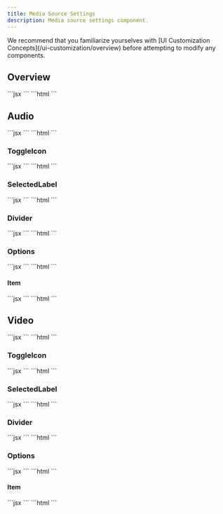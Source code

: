 ```yaml
---
title: Media Source Settings
description: Media source settings component.
---
```

<Note>
We recommend that you familiarize yourselves with [UI Customization Concepts](/ui-customization/overview) before attempting to modify any components.
</Note>

## Overview

<Tabs>
<Tab title="React / Next.js">
```jsx
<VeltWireframe>
    <VeltMediaSourceSettingsWireframe>
        <VeltMediaSourceSettingsWireframe.Audio />
        <VeltMediaSourceSettingsWireframe.Video />
    </VeltMediaSourceSettingsWireframe>
</VeltWireframe>
```
</Tab>
<Tab title="Other Frameworks">
```html
<velt-wireframe style="display:none;">
    <velt-media-source-settings-wireframe>
        <velt-media-source-settings-audio-wireframe></velt-media-source-settings-audio-wireframe>
        <velt-media-source-settings-video-wireframe></velt-media-source-settings-video-wireframe>
    </velt-media-source-settings-wireframe>
</velt-wireframe>
```
</Tab>
</Tabs>

## Audio

<Tabs>
<Tab title="React / Next.js">
```jsx
<VeltWireframe>
    <VeltMediaSourceSettingsWireframe.Audio>
        <VeltMediaSourceSettingsWireframe.Audio.ToggleIcon />
        <VeltMediaSourceSettingsWireframe.Audio.SelectedLabel />
        <VeltMediaSourceSettingsWireframe.Audio.Divider />
        <VeltMediaSourceSettingsWireframe.Audio.Options />
    </VeltMediaSourceSettingsWireframe.Audio>
</VeltWireframe>
```
</Tab>
<Tab title="Other Frameworks">
```html
<velt-wireframe style="display:none;">
    <velt-media-source-settings-audio-wireframe>
        <velt-media-source-settings-toggle-icon-wireframe></velt-media-source-settings-toggle-icon-wireframe>
        <velt-media-source-settings-selected-label-wireframe></velt-media-source-settings-selected-label-wireframe>
        <velt-media-source-settings-divider-wireframe></velt-media-source-settings-divider-wireframe>
        <velt-media-source-settings-options-wireframe></velt-media-source-settings-options-wireframe>
    </velt-media-source-settings-audio-wireframe>
</velt-wireframe>
```
</Tab>
</Tabs>

### ToggleIcon
<Tabs>
<Tab title="React / Next.js">
```jsx
<VeltWireframe>
    <VeltMediaSourceSettingsWireframe.Audio.ToggleIcon>
        <VeltMediaSourceSettingsWireframe.Audio.ToggleIcon.Open />
        <VeltMediaSourceSettingsWireframe.Audio.ToggleIcon.Close />
    </VeltMediaSourceSettingsWireframe.Audio.ToggleIcon>
</VeltWireframe>
```
</Tab>
<Tab title="Other Frameworks">
```html
<velt-wireframe style="display:none;">
    <velt-media-source-settings-toggle-icon-wireframe>
        <velt-media-source-settings-toggle-icon-open-wireframe></velt-media-source-settings-toggle-icon-open-wireframe>
        <velt-media-source-settings-toggle-icon-close-wireframe></velt-media-source-settings-toggle-icon-close-wireframe>
    </velt-media-source-settings-toggle-icon-wireframe>
</velt-wireframe>
```
</Tab>
</Tabs>

### SelectedLabel
<Tabs>
<Tab title="React / Next.js">
```jsx
<VeltWireframe>
    <VeltMediaSourceSettingsWireframe.Audio.SelectedLabel />
</VeltWireframe>
```
</Tab>
<Tab title="Other Frameworks">
```html
<velt-wireframe style="display:none;">
    <velt-media-source-settings-selected-label-wireframe></velt-media-source-settings-selected-label-wireframe>
</velt-wireframe>
```
</Tab>
</Tabs>

### Divider
<Tabs>
<Tab title="React / Next.js">
```jsx
<VeltWireframe>
    <VeltMediaSourceSettingsWireframe.Audio.Divider />
</VeltWireframe>
```
</Tab>
<Tab title="Other Frameworks">
```html
<velt-wireframe style="display:none;">
    <velt-media-source-settings-divider-wireframe></velt-media-source-settings-divider-wireframe>
</velt-wireframe>
```
</Tab>
</Tabs>

### Options
<Tabs>
<Tab title="React / Next.js">
```jsx
<VeltWireframe>
    <VeltMediaSourceSettingsWireframe.Audio.Options>
        <VeltMediaSourceSettingsWireframe.Audio.Options.Item />
    </VeltMediaSourceSettingsWireframe.Audio.Options>
</VeltWireframe>
```
</Tab>
<Tab title="Other Frameworks">
```html
<velt-wireframe style="display:none;">
    <velt-media-source-settings-options-wireframe>
        <velt-media-source-settings-options-item-wireframe></velt-media-source-settings-options-item-wireframe>
    </velt-media-source-settings-options-wireframe>
</velt-wireframe>
```
</Tab>
</Tabs>

#### Item
<Tabs>
<Tab title="React / Next.js">
```jsx
<VeltWireframe>
    <VeltMediaSourceSettingsWireframe.Audio.Options.Item>
        <VeltMediaSourceSettingsWireframe.Audio.Options.Item.Icon />
        <VeltMediaSourceSettingsWireframe.Audio.Options.Item.Label />
    </VeltMediaSourceSettingsWireframe.Audio.Options.Item>
</VeltWireframe>
```
</Tab>
<Tab title="Other Frameworks">
```html
<velt-wireframe style="display:none;">
    <velt-media-source-settings-options-item-wireframe>
        <velt-media-source-settings-options-item-icon-wireframe></velt-media-source-settings-options-item-icon-wireframe>
        <velt-media-source-settings-options-item-label-wireframe></velt-media-source-settings-options-item-label-wireframe>
    </velt-media-source-settings-options-item-wireframe>
</velt-wireframe>
```
</Tab>
</Tabs>

## Video

<Tabs>
<Tab title="React / Next.js">
```jsx
<VeltWireframe>
    <VeltMediaSourceSettingsWireframe.Video>
        <VeltMediaSourceSettingsWireframe.Video.ToggleIcon />
        <VeltMediaSourceSettingsWireframe.Video.SelectedLabel />
        <VeltMediaSourceSettingsWireframe.Video.Divider />
        <VeltMediaSourceSettingsWireframe.Video.Options />
    </VeltMediaSourceSettingsWireframe.Video>
</VeltWireframe>
```
</Tab>
<Tab title="Other Frameworks">
```html
<velt-wireframe style="display:none;">
    <velt-media-source-settings-video-wireframe>
        <velt-media-source-settings-toggle-icon-wireframe></velt-media-source-settings-toggle-icon-wireframe>
        <velt-media-source-settings-selected-label-wireframe></velt-media-source-settings-selected-label-wireframe>
        <velt-media-source-settings-divider-wireframe></velt-media-source-settings-divider-wireframe>
        <velt-media-source-settings-options-wireframe></velt-media-source-settings-options-wireframe>
    </velt-media-source-settings-video-wireframe>
</velt-wireframe>
```
</Tab>
</Tabs>

### ToggleIcon
<Tabs>
<Tab title="React / Next.js">
```jsx
<VeltWireframe>
    <VeltMediaSourceSettingsWireframe.Video.ToggleIcon>
        <VeltMediaSourceSettingsWireframe.Video.ToggleIcon.Open />
        <VeltMediaSourceSettingsWireframe.Video.ToggleIcon.Close />
    </VeltMediaSourceSettingsWireframe.Video.ToggleIcon>
</VeltWireframe>
```
</Tab>
<Tab title="Other Frameworks">
```html
<velt-wireframe style="display:none;">
    <velt-media-source-settings-toggle-icon-wireframe>
        <velt-media-source-settings-toggle-icon-open-wireframe></velt-media-source-settings-toggle-icon-open-wireframe>
        <velt-media-source-settings-toggle-icon-close-wireframe></velt-media-source-settings-toggle-icon-close-wireframe>
    </velt-media-source-settings-toggle-icon-wireframe>
</velt-wireframe>
```
</Tab>
</Tabs>

### SelectedLabel
<Tabs>
<Tab title="React / Next.js">
```jsx
<VeltWireframe>
    <VeltMediaSourceSettingsWireframe.Video.SelectedLabel />
</VeltWireframe>
```
</Tab>
<Tab title="Other Frameworks">
```html
<velt-wireframe style="display:none;">
    <velt-media-source-settings-selected-label-wireframe></velt-media-source-settings-selected-label-wireframe>
</velt-wireframe>
```
</Tab>
</Tabs>

### Divider
<Tabs>
<Tab title="React / Next.js">
```jsx
<VeltWireframe>
    <VeltMediaSourceSettingsWireframe.Video.Divider />
</VeltWireframe>
```
</Tab>
<Tab title="Other Frameworks">
```html
<velt-wireframe style="display:none;">
    <velt-media-source-settings-divider-wireframe></velt-media-source-settings-divider-wireframe>
</velt-wireframe>
```
</Tab>
</Tabs>

### Options
<Tabs>
<Tab title="React / Next.js">
```jsx
<VeltWireframe>
    <VeltMediaSourceSettingsWireframe.Video.Options>
        <VeltMediaSourceSettingsWireframe.Video.Options.Item />
    </VeltMediaSourceSettingsWireframe.Video.Options>
</VeltWireframe>
```
</Tab>
<Tab title="Other Frameworks">
```html
<velt-wireframe style="display:none;">
    <velt-media-source-settings-options-wireframe>
        <velt-media-source-settings-options-item-wireframe></velt-media-source-settings-options-item-wireframe>
    </velt-media-source-settings-options-wireframe>
</velt-wireframe>
```
</Tab>
</Tabs>

#### Item
<Tabs>
<Tab title="React / Next.js">
```jsx
<VeltWireframe>
    <VeltMediaSourceSettingsWireframe.Video.Options.Item>
        <VeltMediaSourceSettingsWireframe.Video.Options.Item.Icon />
        <VeltMediaSourceSettingsWireframe.Video.Options.Item.Label />
    </VeltMediaSourceSettingsWireframe.Video.Options.Item>
</VeltWireframe>
```
</Tab>
<Tab title="Other Frameworks">
```html
<velt-wireframe style="display:none;">
    <velt-media-source-settings-options-item-wireframe>
        <velt-media-source-settings-options-item-icon-wireframe></velt-media-source-settings-options-item-icon-wireframe>
        <velt-media-source-settings-options-item-label-wireframe></velt-media-source-settings-options-item-label-wireframe>
    </velt-media-source-settings-options-item-wireframe>
</velt-wireframe>
```
</Tab>
</Tabs>

